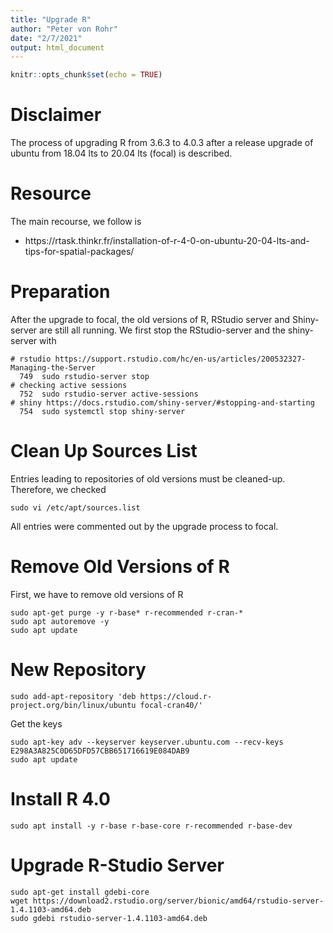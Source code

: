 ```yaml
---
title: "Upgrade R"
author: "Peter von Rohr"
date: "2/7/2021"
output: html_document
---
```


```r
knitr::opts_chunk$set(echo = TRUE)
```

# Disclaimer
The process of upgrading R from 3.6.3 to 4.0.3 after a release upgrade of ubuntu from 18.04 lts to 20.04 lts (focal) is described. 


# Resource
The main recourse, we follow is

* https://rtask.thinkr.fr/installation-of-r-4-0-on-ubuntu-20-04-lts-and-tips-for-spatial-packages/


# Preparation
After the upgrade to focal, the old versions of R, RStudio server and Shiny-server are still all running. We first stop the RStudio-server and the shiny-server with

```
# rstudio https://support.rstudio.com/hc/en-us/articles/200532327-Managing-the-Server
  749  sudo rstudio-server stop
# checking active sessions  
  752  sudo rstudio-server active-sessions
# shiny https://docs.rstudio.com/shiny-server/#stopping-and-starting
  754  sudo systemctl stop shiny-server
```


# Clean Up Sources List
Entries leading to repositories of old versions must be cleaned-up. Therefore, we checked 

```
sudo vi /etc/apt/sources.list
```

All entries were commented out by the upgrade process to focal.


# Remove Old Versions of R
First, we have to remove old versions of R

```
sudo apt-get purge -y r-base* r-recommended r-cran-*
sudo apt autoremove -y
sudo apt update
```



# New Repository

```
sudo add-apt-repository 'deb https://cloud.r-project.org/bin/linux/ubuntu focal-cran40/'
```

Get the keys

```
sudo apt-key adv --keyserver keyserver.ubuntu.com --recv-keys E298A3A825C0D65DFD57CBB651716619E084DAB9
sudo apt update
```


# Install R 4.0

```
sudo apt install -y r-base r-base-core r-recommended r-base-dev
```


# Upgrade R-Studio Server

```
sudo apt-get install gdebi-core
wget https://download2.rstudio.org/server/bionic/amd64/rstudio-server-1.4.1103-amd64.deb
sudo gdebi rstudio-server-1.4.1103-amd64.deb
```


